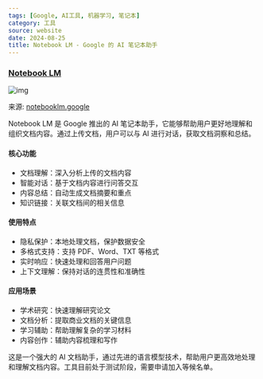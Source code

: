 ```yaml
---
tags: [Google, AI工具, 机器学习, 笔记本]
category: 工具
source: website
date: 2024-08-25
title: Notebook LM - Google 的 AI 笔记本助手
---
```


### [Notebook LM](https://notebooklm.google/)

![img](https://img.mengpeng.tech/i/2024/12/10/6757d364008f3.webp)

来源: [notebooklm.google](https://notebooklm.google/)

Notebook LM 是 Google 推出的 AI 笔记本助手，它能够帮助用户更好地理解和组织文档内容。通过上传文档，用户可以与 AI 进行对话，获取文档洞察和总结。

#### 核心功能
- 文档理解：深入分析上传的文档内容
- 智能对话：基于文档内容进行问答交互
- 内容总结：自动生成文档摘要和重点
- 知识链接：关联文档间的相关信息

#### 使用特点
- 隐私保护：本地处理文档，保护数据安全
- 多格式支持：支持 PDF、Word、TXT 等格式
- 实时响应：快速处理和回答用户问题
- 上下文理解：保持对话的连贯性和准确性

#### 应用场景
- 学术研究：快速理解研究论文
- 文档分析：提取商业文档的关键信息
- 学习辅助：帮助理解复杂的学习材料
- 内容创作：辅助内容梳理和写作

这是一个强大的 AI 文档助手，通过先进的语言模型技术，帮助用户更高效地处理和理解文档内容。工具目前处于测试阶段，需要申请加入等候名单。 